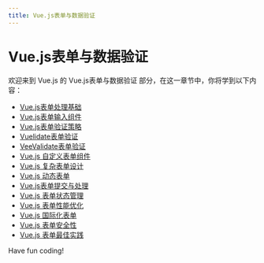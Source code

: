 ```yaml
---
title: Vue.js表单与数据验证
---
```


# Vue.js表单与数据验证

欢迎来到 Vue.js 的 Vue.js表单与数据验证 部分，在这一章节中，你将学到以下内容：

- [Vue.js表单处理基础](./0-vuejs-form-processing-basics.mdx)
- [Vue.js表单输入组件](./1-vuejs-form-input-component.mdx)
- [Vue.js表单验证策略](./2-vuejs-form-validation-strategy.mdx)
- [Vuelidate表单验证](./3-vuelidate-form-validation.mdx)
- [VeeValidate表单验证](./4-veevalidate-form-validation.mdx)
- [Vue.js 自定义表单组件](./5-vuejs-custom-form-component.mdx)
- [Vue.js 复杂表单设计](./6-vuejs-complex-form-design.mdx)
- [Vue.js 动态表单](./7-vuejs-dynamic-form.mdx)
- [Vue.js表单提交与处理](./8-vuejs-form-submission-and-processing.mdx)
- [Vue.js 表单状态管理](./9-vuejs-form-status-management.mdx)
- [Vue.js 表单性能优化](./10-vuejs-form-performance-optimization.mdx)
- [Vue.js 国际化表单](./11-vuejs-internationalization-form.mdx)
- [Vue.js 表单安全性](./12-vuejs-form-security.mdx)
- [Vue.js 表单最佳实践](./13-vuejs-form-best-practices.mdx)

Have fun coding!